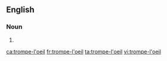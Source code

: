 {{also|trompe l'oeil|trompe l'œil|trompe-l'œil}}
==English==

===Noun===
{{head|en|noun}}

# {{alternative spelling of|trompe l'oeil|lang=en}}

[[ca:trompe-l'oeil]]
[[fr:trompe-l'oeil]]
[[ta:trompe-l'oeil]]
[[vi:trompe-l'oeil]]
